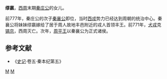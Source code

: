 '''缪嬴'''，[[西周|西周]]末期[[秦庄公|秦庄公]]的女儿。

前777年，秦庄公的次子[[秦襄公|秦襄公]]即位，当时[[西戎|西戎]]势力已经达到周朝的统治中心。秦襄公将妹妹缪嬴嫁给了居于周人故地丰邑附近的戎人首领丰王。前771年，[[犬戎|犬戎]]克[[镐京|镐京]]，西周灭亡。次年，[[周平王|周平王]]以秦襄公为正式诸侯。
==参考文献==
*《[[史记|史记]]·卷五·秦本纪第五》
[[Category:嬴姓|M]]
[[Category:秦国公子|M]]